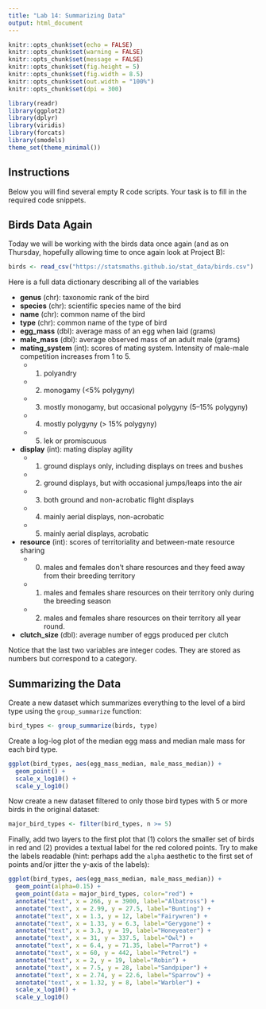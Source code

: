 ---
title: "Lab 14: Summarizing Data"
output: html_document
---

```{r setup, include=FALSE}
knitr::opts_chunk$set(echo = FALSE)
knitr::opts_chunk$set(warning = FALSE)
knitr::opts_chunk$set(message = FALSE)
knitr::opts_chunk$set(fig.height = 5)
knitr::opts_chunk$set(fig.width = 8.5)
knitr::opts_chunk$set(out.width = "100%")
knitr::opts_chunk$set(dpi = 300)

library(readr)
library(ggplot2)
library(dplyr)
library(viridis)
library(forcats)
library(smodels)
theme_set(theme_minimal())
```

## Instructions

Below you will find several empty R code scripts.
Your task is to fill in the required code snippets.

## Birds Data Again

Today we will be working with the birds data once again (and as on
Thursday, hopefully allowing time to once again look at Project B):

```{r}
birds <- read_csv("https://statsmaths.github.io/stat_data/birds.csv")
```

Here is a full data dictionary describing all of the variables

- **genus** (chr): taxonomic rank of the bird
- **species** (chr): scientific species name of the bird
- **name** (chr): common name of the bird
- **type** (chr): common name of the type of bird
- **egg_mass** (dbl): average mass of an egg when laid (grams)
- **male_mass** (dbl): average observed mass of an adult male (grams)
- **mating_system** (int): scores of mating system. Intensity of male-male competition increases from 1 to 5.
    - (1) polyandry
    - (2) monogamy (<5% polygyny)
    - (3) mostly monogamy, but occasional polygyny (5–15% polygyny)
    - (4) mostly polygyny (> 15% polygyny)
    - (5) lek or promiscuous
- **display** (int): mating display agility
    - (1) ground displays only, including displays on trees and bushes
    - (2) ground displays, but with occasional jumps/leaps into the air
    - (3) both ground and non-acrobatic flight displays
    - (4) mainly aerial displays, non-acrobatic
    - (5) mainly aerial displays, acrobatic
- **resource** (int): scores of territoriality and between-mate resource sharing
    - (0) males and females don't share resources and they feed away from their breeding territory
    - (1) males and females share resources on their territory only during the breeding season
    - (2) males and females share resources on their territory all year round.
- **clutch_size** (dbl): average number of eggs produced per clutch

Notice that the last two variables are integer codes. They are stored as numbers but
correspond to a category.

## Summarizing the Data

Create a new dataset which summarizes everything to the level of a bird 
type using the `group_summarize` function:

```{r}
bird_types <- group_summarize(birds, type)
```

Create a log-log plot of the median egg mass and median male mass for each
bird type.

```{r}
ggplot(bird_types, aes(egg_mass_median, male_mass_median)) +
  geom_point() +
  scale_x_log10() +
  scale_y_log10()
```

Now create a new dataset filtered to only those bird types with 5 or more
birds in the original dataset:

```{r}
major_bird_types <- filter(bird_types, n >= 5)
```

Finally, add two layers to the first plot that (1) colors the smaller set 
of birds in red and (2) provides a textual label for the red colored points.
Try to make the labels readable (hint: perhaps add the `alpha` aesthetic
to the first set of points and/or jitter the y-axis of the labels):

```{r}
ggplot(bird_types, aes(egg_mass_median, male_mass_median)) +
  geom_point(alpha=0.15) +
  geom_point(data = major_bird_types, color="red") +
  annotate("text", x = 266, y = 3900, label="Albatross") +
  annotate("text", x = 2.99, y = 27.5, label="Bunting") +
  annotate("text", x = 1.3, y = 12, label="Fairywren") +
  annotate("text", x = 1.33, y = 6.3, label="Gerygone") +
  annotate("text", x = 3.3, y = 19, label="Honeyeater") +
  annotate("text", x = 31, y = 337.5, label="Owl") +
  annotate("text", x = 6.4, y = 71.35, label="Parrot") +
  annotate("text", x = 60, y = 442, label="Petrel") +
  annotate("text", x = 2, y = 19, label="Robin") +
  annotate("text", x = 7.5, y = 28, label="Sandpiper") +
  annotate("text", x = 2.74, y = 22.6, label="Sparrow") +
  annotate("text", x = 1.32, y = 8, label="Warbler") +
  scale_x_log10() +
  scale_y_log10()
```


